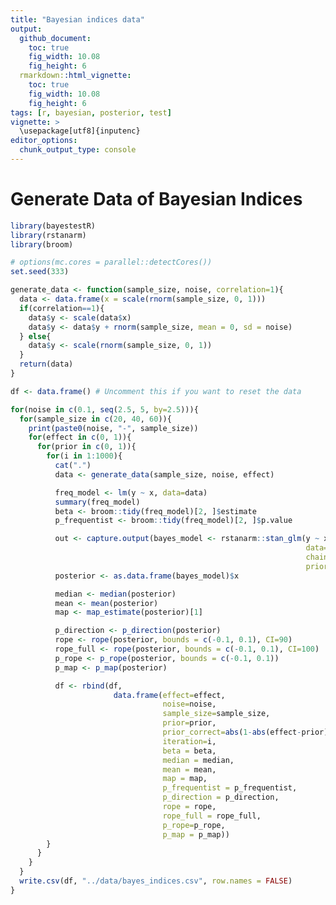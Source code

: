 ```yaml
---
title: "Bayesian indices data"
output: 
  github_document:
    toc: true
    fig_width: 10.08
    fig_height: 6
  rmarkdown::html_vignette:
    toc: true
    fig_width: 10.08
    fig_height: 6
tags: [r, bayesian, posterior, test]
vignette: >
  \usepackage[utf8]{inputenc}
editor_options: 
  chunk_output_type: console
---
```


# Generate Data of Bayesian Indices

```r
library(bayestestR)
library(rstanarm)
library(broom)

# options(mc.cores = parallel::detectCores())
set.seed(333)

generate_data <- function(sample_size, noise, correlation=1){
  data <- data.frame(x = scale(rnorm(sample_size, 0, 1)))
  if(correlation==1){
    data$y <- scale(data$x)
    data$y <- data$y + rnorm(sample_size, mean = 0, sd = noise)
  } else{
    data$y <- scale(rnorm(sample_size, 0, 1))
  }
  return(data)
}

df <- data.frame() # Uncomment this if you want to reset the data

for(noise in c(0.1, seq(2.5, 5, by=2.5))){
  for(sample_size in c(20, 40, 60)){
    print(paste0(noise, "-", sample_size))
    for(effect in c(0, 1)){
      for(prior in c(0, 1)){
        for(i in 1:1000){
          cat(".")
          data <- generate_data(sample_size, noise, effect)

          freq_model <- lm(y ~ x, data=data)
          summary(freq_model)
          beta <- broom::tidy(freq_model)[2, ]$estimate
          p_frequentist <- broom::tidy(freq_model)[2, ]$p.value

          out <- capture.output(bayes_model <- rstanarm::stan_glm(y ~ x,
                                                                  data=data,
                                                                  chains=2,
                                                                  prior=normal(location=prior)))
          posterior <- as.data.frame(bayes_model)$x

          median <- median(posterior)
          mean <- mean(posterior)
          map <- map_estimate(posterior)[1]

          p_direction <- p_direction(posterior)
          rope <- rope(posterior, bounds = c(-0.1, 0.1), CI=90)
          rope_full <- rope(posterior, bounds = c(-0.1, 0.1), CI=100)
          p_rope <- p_rope(posterior, bounds = c(-0.1, 0.1))
          p_map <- p_map(posterior)

          df <- rbind(df,
                       data.frame(effect=effect,
                                  noise=noise,
                                  sample_size=sample_size,
                                  prior=prior,
                                  prior_correct=abs(1-abs(effect-prior)),
                                  iteration=i,
                                  beta = beta,
                                  median = median,
                                  mean = mean,
                                  map = map,
                                  p_frequentist = p_frequentist,
                                  p_direction = p_direction,
                                  rope = rope,
                                  rope_full = rope_full,
                                  p_rope=p_rope,
                                  p_map = p_map))
        }
      }
    }
  }
  write.csv(df, "../data/bayes_indices.csv", row.names = FALSE)
}
```